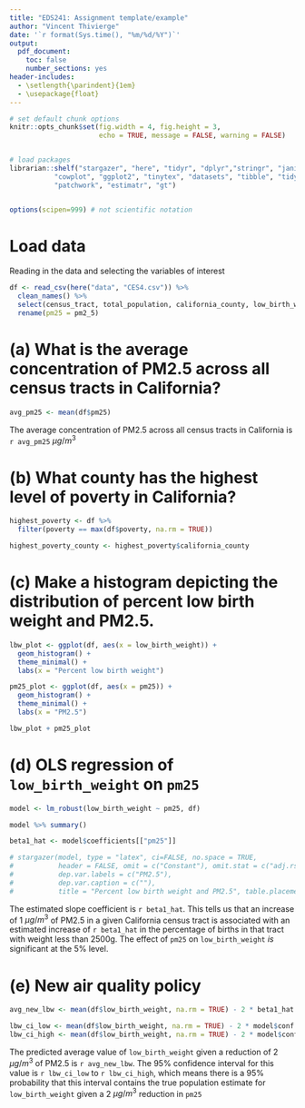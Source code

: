 ```yaml
---
title: "EDS241: Assignment template/example"
author: "Vincent Thivierge"
date: '`r format(Sys.time(), "%m/%d/%Y")`'
output: 
  pdf_document:
    toc: false
    number_sections: yes
header-includes:
  - \setlength{\parindent}{1em}
  - \usepackage{float}
--- 
```

  
``` r

# set default chunk options
knitr::opts_chunk$set(fig.width = 4, fig.height = 3, 
                      echo = TRUE, message = FALSE, warning = FALSE)


# load packages
librarian::shelf("stargazer", "here", "tidyr", "dplyr","stringr", "janitor", 
           "cowplot", "ggplot2", "tinytex", "datasets", "tibble", "tidyverse", 
           "patchwork", "estimatr", "gt")


options(scipen=999) # not scientific notation


```

# Load data

\noindent Reading in the data and selecting the variables of interest

```r
df <- read_csv(here("data", "CES4.csv")) %>% 
  clean_names() %>% 
  select(census_tract, total_population, california_county, low_birth_weight, pm2_5, poverty) %>% 
  rename(pm25 = pm2_5)
```

# (a) What is the average concentration of PM2.5 across all census tracts in California?

```r
avg_pm25 <- mean(df$pm25)
```

\noindent The average concentration of PM2.5 across all census tracts in California is `r avg_pm25` $\mu g / m^3$

# (b) What county has the highest level of poverty in California?

```r
highest_poverty <- df %>% 
  filter(poverty == max(df$poverty, na.rm = TRUE))

highest_poverty_county <- highest_poverty$california_county
```

# (c) Make a histogram depicting the distribution of percent low birth weight and PM2.5.

```r
lbw_plot <- ggplot(df, aes(x = low_birth_weight)) +
  geom_histogram() +
  theme_minimal() +
  labs(x = "Percent low birth weight")

pm25_plot <- ggplot(df, aes(x = pm25)) +
  geom_histogram() +
  theme_minimal() +
  labs(x = "PM2.5")

lbw_plot + pm25_plot
```

# (d) OLS regression of `low_birth_weight` on `pm25`

```r
model <- lm_robust(low_birth_weight ~ pm25, df)

model %>% summary()
```

```r
beta1_hat <- model$coefficients[["pm25"]]
```

```r
# stargazer(model, type = "latex", ci=FALSE, no.space = TRUE, 
#           header = FALSE, omit = c("Constant"), omit.stat = c("adj.rsq","ser", "f"),
#           dep.var.labels = c("PM2.5"),
#           dep.var.caption = c(""),
#           title = "Percent low birth weight and PM2.5", table.placement = "H")
```

\noindent The estimated slope coefficient is `r beta1_hat`. This tells us that an increase of 1 $\mu g / m^3$ of PM2.5 in a given California census tract is associated with an estimated increase of `r beta1_hat` in the percentage of births in that tract with weight less than 2500g. The effect of `pm25` on `low_birth_weight` *is* significant at the 5% level.


# (e) New air quality policy

```r
avg_new_lbw <- mean(df$low_birth_weight, na.rm = TRUE) - 2 * beta1_hat

lbw_ci_low <- mean(df$low_birth_weight, na.rm = TRUE) - 2 * model$conf.high[[2]]
lbw_ci_high <- mean(df$low_birth_weight, na.rm = TRUE) - 2 * model$conf.low[[2]]
```

\noindent The predicted average value of `low_birth_weight` given a reduction of 2 $\mu g / m^3$ of PM2.5 is `r avg_new_lbw`. The 95% confidence interval for this value is `r lbw_ci_low` to `r lbw_ci_high`, which means there is a 95% probability that this interval contains the true population estimate for `low_birth_weight` given a 2 $\mu g / m^3$ reduction in `pm25`






